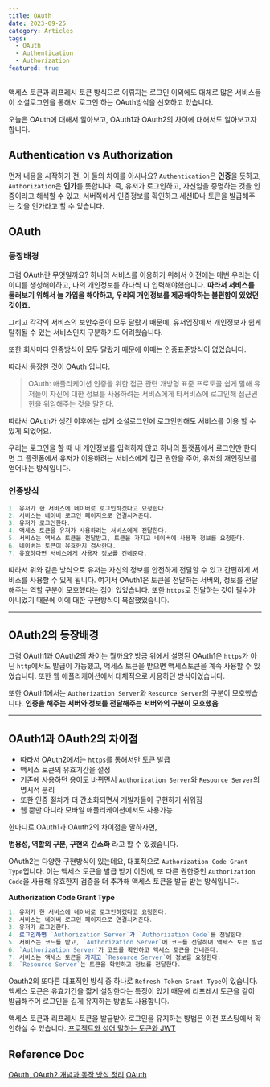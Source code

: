 ```yaml
---
title: OAuth
date: 2023-09-25
category: Articles
tags:
  - OAuth
  - Authentication
  - Authorization
featured: true
---
```


액세스 토큰과 리프레시 토큰 방식으로 이뤄지는 로그인 이외에도 대체로 많은 서비스들이
소셜로그인을 통해서 로그인 하는 OAuth방식을 선호하고 있습니다.

오늘은 OAuth에 대해서 알아보고, OAuth1과 OAuth2의 차이에 대해서도 알아보고자합니다.

## Authentication vs Authorization

먼저 내용을 시작하기 전, 이 둘의 차이를 아시나요?
`Authentication`은 **인증**을 뜻하고, `Authorization`은 **인가**를 뜻합니다.
즉, 유저가 로그인하고, 자신임을 증명하는 것을 인증이라고 해석할 수 있고,
서버쪽에서 인증정보를 확인하고 세션ID나 토큰을 발급해주는 것을 인가라고 할 수 있습니다.

## OAuth

### 등장배경

그럼 OAuth란 무엇일까요? 하나의 서비스를 이용하기 위해서 이전에는 매번 우리는 아이디를 생성해야하고,
나의 개인정보를 하나씩 다 입력해야했습니다. **따라서 서비스를 둘러보기 위해서 늘 가입을 해야하고,
우리의 개인정보를 제공해야하는 불편함이 있었던 것이죠.**

그리고 각각의 서비스의 보안수준이 모두 달랐기 때문에,
유저입장에서 개인정보가 쉽게 탈취될 수 있는 서비스인지 구분하기도 어려웠습니다.

또한 회사마다 인증방식이 모두 달랐기 때문에 이때는 인증표준방식이 없었습니다.

따라서 등장한 것이 OAuth 입니다.

> OAuth: 애플리케이션 인증을 위한 접근 관련 개방형 표준 프로토콜
쉽게 말해 유저들이 자신에 대한 정보를 사용하려는 서비스에게 타서비스에 로그인해 접근권한을 위임해주는 것을 말한다.

따라서 OAuth가 생긴 이후에는 쉽게 소셜로그인에 로그인만해도 서비스를 이용 할 수 있게 되었어요.

우리는 로그인을 할 때 내 개인정보를 입력하지 않고 하나의 플랫폼에서 로그인만 한다면
그 플랫폼에서 유저가 이용하려는 서비스에게 접근 권한을 주어, 유저의 개인정보를 얻어내는 방식입니다.
<br />
### 인증방식

```javascript
1. 유저가 한 서비스에 네이버로 로그인하겠다고 요청한다.
2. 서비스는 네이버 로그인 페이지으로 연결시켜준다.
3. 유저가 로그인한다.
4. 액세스 토큰을 유저가 사용하려는 서비스에게 전달한다.
5. 서비스는 액세스 토큰을 전달받고, 토큰을 가지고 네이버에 사용자 정보를 요청한다.
6. 네이버는 토큰이 유효한지 검사한다.
7. 유효하다면 서비스에게 사용자 정보를 건네준다.
```

따라서 위와 같은 방식으로 유저는 자신의 정보를 안전하게 전달할 수 있고 간편하게 서비스를 사용할 수 있게 됩니다.
여기서 OAuth1은 토큰을 전달하는 서버와, 정보를 전달해주는 역할 구분이 모호했다는 점이 있었습니다.
또한 `https`로 전달하는 것이 필수가 아니었기 때문에 이에 대한 구현방식이 복잡했었습니다.

---

## OAuth2의 등장배경

그럼 OAuth1과 OAuth2의 차이는 뭘까요?
방금 위에서 설명된 OAuth1은 `https`가 아닌 `http`에서도 발급이 가능했고, 액세스 토큰을 받으면 액세스토큰을 계속 사용할 수 있었습니다. 또한 웹 애플리케이션에서 대체적으로 사용하던 방식이었습니다. 

또한 OAuth1에서는 `Authorization Server`와 `Resource Server`의 구분이 모호했습니다.
**인증을 해주는 서버와 정보를 전달해주는 서버와의 구분이 모호했음**

---

## OAuth1과 OAuth2의 차이점
- 따라서 OAuth2에서는 `https`를 통해서만 토큰 발급
- 액세스 토큰의 유효기간을 설정
- 기존에 사용하던 용어도 바뀌면서 `Authorization Server`와 `Resource Server`의 명시적 분리
- 또한 인증 절차가 더 간소화되면서 개발자들이 구현하기 쉬워짐
- 웹 뿐만 아니라 모바일 애플리케이션에서도 사용가능

한마디로 OAuth1과 OAuth2의 차이점을 말하자면,

**범용성, 역할의 구분, 구현의 간소화** 라고 할 수 있겠습니다.

OAuth2는 다양한 구현방식이 있는데요, 대표적으로 `Authorization Code Grant Type`입니다. 이는 액세스 토큰을 발급 받기 이전에, 또 다른 권한증인 `Authorization Code`을 사용해 유효한지 검증을 더 추가해 액세스 토큰을 발급 받는 방식입니다.

**Authorization Code Grant Type**
```javascript
1. 유저가 한 서비스에 네이버로 로그인하겠다고 요청한다.
2. 서비스는 네이버 로그인 페이지으로 연결시켜준다.
3. 유저가 로그인한다.
4. 로그인하면 `Authorization Server`가 `Authorization Code`를 전달한다.
5. 서비스는 코드를 받고, `Authorization Server`에 코드를 전달하며 액세스 토큰 발급을 요청한다.
6. `Authorization Server`가 코드를 확인하고 액세스 토큰을 건네준다.
7. 서비스는 액세스 토큰을 가지고 `Resource Server`에 정보를 요청한다.
8. `Resource Server`는 토큰을 확인하고 정보를 전달한다.
```

Oauth2의 또다른 대표적인 방식 중 하나로 `Refresh Token Grant Type`이 있습니다.
액세스 토큰은 유효기간을 짧게 설정한다는 특징이 있기 때문에 리프레시 토큰을 같이 발급해주어 로그인을 길게 유지하는 방법도 사용합니다.

액세스 토큰과 리프레시 토큰을 발급받아 로그인을 유지하는 방법은 이전 포스팅에서 확인하실 수 있습니다.
[프로젝트와 섞어 말하는 토큰와 JWT](/articles/Token-and-JWT)


## Reference Doc
[OAuth, OAuth2 개념과 동작 방식 정리](https://wildeveloperetrain.tistory.com/247)
[OAuth](https://github.com/minwan1/spring-security-oauth2-example/blob/master/docs/step-1%3Aoauth1%2Coauth2%EB%9E%80.md#request-token-%EB%B0%9C%EA%B8%89-%EB%A7%A4%EA%B0%9C%EB%B3%80%EC%88%98)